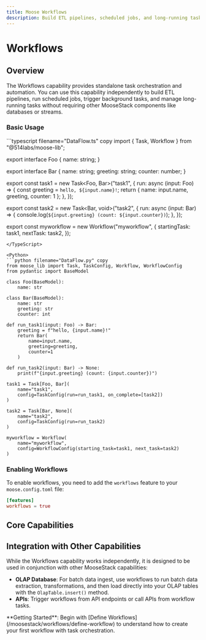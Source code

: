 ```yaml
---
title: Moose Workflows
description: Build ETL pipelines, scheduled jobs, and long-running tasks with orchestration
---
```



# Workflows
<LanguageSwitcher />

## Overview

The Workflows capability provides standalone task orchestration and automation. You can use this capability independently to build ETL pipelines, run scheduled jobs, trigger background tasks, and manage long-running tasks without requiring other MooseStack components like databases or streams.

### Basic Usage

<TypeScript>
```typescript filename="DataFlow.ts" copy
import { Task, Workflow } from "@514labs/moose-lib";

export interface Foo {
  name: string;
}

export interface Bar {
  name: string;
  greeting: string;
  counter: number;
}

export const task1 = new Task<Foo, Bar>("task1", {
  run: async (input: Foo) => {
    const greeting = `hello, ${input.name}!`;
    return {
      name: input.name,
      greeting,
      counter: 1
    };
  },
});

export const task2 = new Task<Bar, void>("task2", {
  run: async (input: Bar) => {
    console.log(`${input.greeting} (count: ${input.counter})`);
  },
});

export const myworkflow = new Workflow("myworkflow", {
  startingTask: task1,
  nextTask: task2,
});
```
</TypeScript>

<Python>
```python filename="DataFlow.py" copy
from moose_lib import Task, TaskConfig, Workflow, WorkflowConfig
from pydantic import BaseModel

class Foo(BaseModel):
    name: str

class Bar(BaseModel):
    name: str
    greeting: str
    counter: int

def run_task1(input: Foo) -> Bar:
    greeting = f"hello, {input.name}!"
    return Bar(
        name=input.name,
        greeting=greeting,
        counter=1
    )

def run_task2(input: Bar) -> None:
    print(f"{input.greeting} (count: {input.counter})")

task1 = Task[Foo, Bar](
    name="task1",
    config=TaskConfig(run=run_task1, on_complete=[task2])
)

task2 = Task[Bar, None](
    name="task2",
    config=TaskConfig(run=run_task2)
)

myworkflow = Workflow(
    name="myworkflow",
    config=WorkflowConfig(starting_task=task1, next_task=task2)
)
```
</Python>

### Enabling Workflows

To enable workflows, you need to add the `workflows` feature to your `moose.config.toml` file:

```toml filename="moose.config.toml" copy
[features]
workflows = true
```
## Core Capabilities

<CTACards>
<CTACard
  title="Define Workflows"
  description="Create workflow definitions with task sequences and data flow"
  ctaLink="/moosestack/workflows/define-workflow"
  ctaLabel="Learn More →"
  badge={{ variant: "moose", text: "Definition" }}
/>
<CTACard
  title="Schedule Workflows"
  description="Set up recurring and scheduled workflow execution"
  ctaLink="/moosestack/workflows/schedule-workflow"
  ctaLabel="Learn More →"
  badge={{ variant: "moose", text: "Scheduling" }}
/>
<CTACard
  title="Trigger Workflows"
  description="Start workflows from events, APIs, or external triggers"
  ctaLink="/moosestack/workflows/trigger-workflow"
  ctaLabel="Learn More →"
  badge={{ variant: "moose", text: "Triggers" }}
/>
</CTACards>

## Integration with Other Capabilities

While the Workflows capability works independently, it is designed to be used in conjunction with other MooseStack capabilities:

- **OLAP Database**: For batch data ingest, use workflows to run batch data extraction, transformations, and then load directly into your OLAP tables with the `OlapTable.insert()` method.
- **APIs**: Trigger workflows from API endpoints or call APIs from workflow tasks.


<Callout type="info">
**Getting Started**: Begin with [Define Workflows](/moosestack/workflows/define-workflow) to understand how to create your first workflow with task orchestration.
</Callout>
